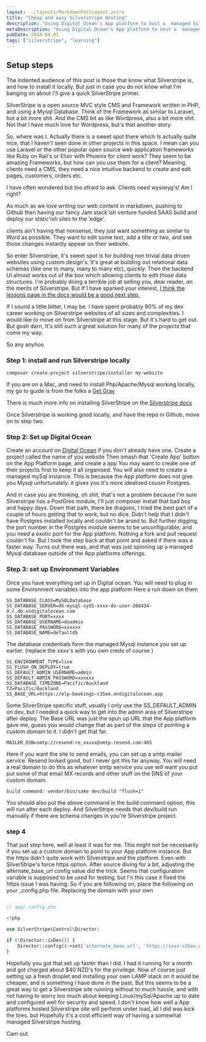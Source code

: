 ```yaml
---
layout: ../layouts/MarkdownPostLayout.astro
title: "Cheap and easy Silverstripe Hosting"
description: "Using Digital Ocean's App platform to host a  managed Silverstripe site on the cheap"
metaDescription: "Using Digital Ocean's App platform to host a  managed Silverstripe site on the cheap"
pubDate: 2024-04-01
tags: ["silverstripe", "learning"]
---
```



## Setup steps


The indented audience of this post is those that know what Silverstripe is,
and how to install it locally. 
But just in case you do not know what I'm banging on about I'll give a quick SilverStripe primer.

SilverStripe is a open source MVC style CMS and Framework written in PHP, and using a Mysql Database.
Think of the Framework as similar to Laravel, but a bit more shit. 
And the CMS bit as like Wordpress, also a bit more shit.
Not that I have much love for Wordpress, but's that another story.

So, where was I. Actually there is a sweet spot there which Is actually quite nice, that I haven't seen done in other projects in this space.
I mean can you use Laravel or the other popular open source web application frameworks  like Ruby on Rail's or Elixir with Phoenix for client work? 
They seem to be amazing Frameworks, but how can you use them for a client?
Meaning, clients need a CMS, they need a nice intuitive backend to create and edit pages, customers, orders etc.

I have often wondered but too afraid to ask. 
Clients need wysiwyg's! Am I right? 

As much as we love writing our web content in markdown, pushing to Github
then having our fancy Jam stack'ish venture funded SAAS build and deploy our static'ish sites to the 'edge'.

clients ain't having that nonsense, they just want something as similar to Word as possible.
They want to edit some text, add a title or two, and see those changes instantly appear on their website.

So enter Silverstripe, it's sweet spot is for building non trivial data driven websites using custom design's.
It's great at building out relational data schemas (like one to many, many to many etc), quickly.
Then the backend UI almost works out of the box which allowing clients to edit those data structures.
I'm probably doing a terrible job at selling you, dear reader, on the merits of Silverstripe.
But If I have sparked your interest, [I think the lessons page in the docs would be a good next step.](https://www.silverstripe.org/learn/lessons/v4/)

If I sound a little bitter, I may be. I have spent probably 90% of my dev career working on Silverstripe websites of all sizes and complexities.
I would like to move on from Silverstripe at this stage. But it's hard to get out. 
But gosh darn, It's still such a great solution for many of the projects that come my way.


So any anyhoo

### Step 1: install and run Silverstripe locally

```
composer create-project silverstripe/installer my-website
```

If you are on a Mac, and need to install Php/Apache/Mysql working locally,
my go to guide is from the folks a [Get Grav](https://getgrav.org/blog/macos-sonoma-apache-multiple-php-versions) 


There is much more info on installing SilverStripe on the [Silverstripe docs](https://docs.silverstripe.org/en/5/getting_started/composer/)

Once Silverstripe is working good locally, and have the repo in Github, move on to step two.

### Step 2: Set up Digital Ocean

Create an account on [Digital Ocean](https://www.digitalocean.com/)
if you don't already have one. 
Create a project called the name of you website
Then smash that 'Create App' button on the App Platform page, and create a app 
You may want to create one of their projects first to keep it all organised.
You will also need to create a managed mySql instance. This is because the App platform does not give you Mysql unfortunately.
it gives you it's more idealised cousin Postgres. 

And in case you are thinking, oh shit, that's not a problem because
I'm sure Silverstripe has a PostGres module, I'll just composer install that bad boy and happy days.
Down that path, there be dragons, I tried the best part of a couple of hours getting that to work, but no dice.
Didn't help that I didn't have Postgres installed locally and couldn't be arsed to. 
But further digging, the port number in the Postgres module seems to be unconfigurable, and you need a exotic port for the App platform.
Nothing a fork and pull request couldn't fix. But I took the step back at that point and asked if there was a faster way.
Turns out there was, and that was just spinning up a managed Mysql database outside of the App platforms offerings.

### Step 3: set up Environment Variables

Once you have everything set up in Digital ocean. You will need to plug in some Environment variables into the app platform
Here a run down on them

```
SS_DATABASE_CLASS=MySQLDatabase
SS_DATABASE_SERVER=db-mysql-syd1-xxxx-do-user-266434-0.c.db.ondigitalocean.com
SS_DATABASE_PORT=xxxx
SS_DATABASE_USERNAME=doadmin
SS_DATABASE_PASSWORD=xxxxxx
SS_DATABASE_NAME=defaultdb
```

The database credentials form the managed Mysql instance you set up earlier. (replace the xxxx's with you own creds of course )

```
SS_ENVIRONMENT_TYPE=live
SS_FLUSH_ON_DEPLOY=true
SS_DEFAULT_ADMIN_USERNAME=admin
SS_DEFAULT_ADMIN_PASSWORD=xxxxxx
SS_DATABASE_TIMEZONE=Pacific/Auckland
TZ=Pacific/Auckland
SS_BASE_URL=https://elp-bookings-c35eo.ondigitalocean.app
```

Some SilverStripe specific stuff, usually I only use the SS_DEFAULT_ADMIN on dev, but I needed a quick way to get into the admin area of Silverstripe after deploy.
The Base URL was just the spun up URL that the App platform gave me, guess you would change that as part of the steps of pointing a custom domain to it.
I didn't get that far.

```
MAILER_DSN=smtp://resend:re_xxxxx@smtp.resend.com:465
```
Here if you want the site to send emails, you can set up a smtp mailer service. Resend looked good, but I never got this far anyway.
You will need a real domain to do this as whatever smtp service you use will want you put put some of that email MX records and other stuff on the DNS of your custom domain.



```
build command: vendor/bin/sake dev/build "flush=1"
```
You should also put the above command in the build command option, this will run after each deploy.
And SilverStripe needs that dev/build run manually if there are schema changes in you're Silverstripe project.



### step 4

That just step here, well at least it was for me. This might not be necessarily if you set up a custom domain to point to your App platform instance.
But the https didn't quite work with Silverstripe and the platform. 
Even with SilverStripe's force https option.
After source diving for a bit, adjusting the alternate_base_url config value did the trick.
Seems that configuration variable is supposed to be used for testing, but I'n this case it fixed the 
https issue I was having. 
So if you are following on, place the following on your _config.php file. 
Replacing the domain with your own

```php 

// app/_config.php

<?php

use SilverStripe\Control\Director;

if (!Director::isDev()) {
    Director::config()->set('alternate_base_url', 'https://xxxx-c35eo.ondigitalocean.app');
}
```

Hopefully you got that set up faster than I did. I had it running for a month and got charged about $40 NZD's for the privilege.
Now of course just setting up a fresh droplet and installing your own LAMP stack on it would be cheaper, and is something I have done in the
past. But this seems to be a great way to get a Silverstripe site running without to much hassle, and with not having to worry too much
about keeping Linux/mySql/Apache up to date and configured well for security and speed.
I don't know how well a App platforms hosted Silverstripe site will perform under load, all I did was kick the tires.
but Hopefully it's a cost efficient way of having a somewhat managed Silverstripe hosting.

Cam out.

